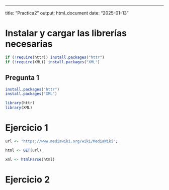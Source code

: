 ---
title: "Practica2"
output: html_document
date: "2025-01-13"

# Instalar y cargar las librerías necesarias
```r
if (!require(httr)) install.packages("httr")
if (!require(XML)) install.packages("XML")
```


## Pregunta 1
```r
install.packages("httr")
install.packages("XML")

library(httr)
library(XML)
```



# Ejercicio 1

```r
url <- "https://www.mediawiki.org/wiki/MediaWiki";

html <- GET(url)

xml <- htmlParse(html)
```
# Ejercicio 2

```r

```

